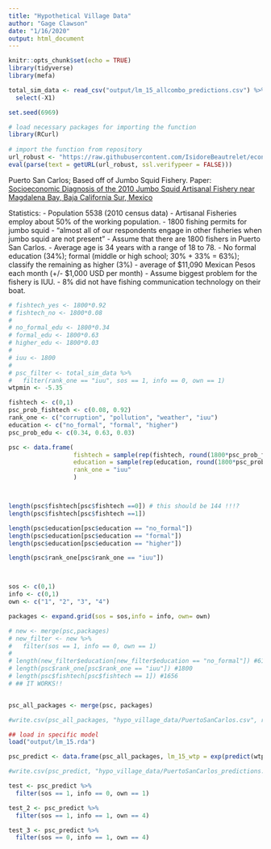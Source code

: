 ```yaml
---
title: "Hypothetical Village Data"
author: "Gage Clawson"
date: "1/16/2020"
output: html_document
---
```


```r
knitr::opts_chunk$set(echo = TRUE)
library(tidyverse)
library(mefa)

total_sim_data <- read_csv("output/lm_15_allcombo_predictions.csv") %>%
  select(-X1)

set.seed(6969)

```

```r
# load necessary packages for importing the function
library(RCurl)
 
# import the function from repository
url_robust <- "https://raw.githubusercontent.com/IsidoreBeautrelet/economictheoryblog/master/robust_summary.R"
eval(parse(text = getURL(url_robust, ssl.verifypeer = FALSE)))
```

Puerto San Carlos; Based off of Jumbo Squid Fishery.
Paper: [Socioeconomic Diagnosis of the 2010 Jumbo Squid Artisanal Fishery near Magdalena Bay, Baja California Sur, Mexico](http://www.scielo.org.mx/scielo.php?script=sci_arttext&pid=S0188-88972014000100002)

Statistics: 
 - Population 5538 (2010 census data)
 - Artisanal Fisheries employ about 50% of the working population. 
 - 1800 fishing permits for jumbo squid 
   - "almost all of our respondents engage in other fisheries when jumbo squid are not present"
   - Assume that there are 1800 fishers in Puerto San Carlos. 
 - Average age is 34 years with a range of 18 to 78. 
 - No formal education (34%); formal (middle or high school; 30% + 33% = 63%); classify the remaining as higher (3%)
 - average of $11,090 Mexican Pesos each month (+/- $1,000 USD per month)
 - Assume biggest problem for the fishery is IUU. 
 - 8% did not have fishing communication technology on their boat. 

```r

# fishtech_yes <- 1800*0.92
# fishtech_no <- 1800*0.08
# 
# no_formal_edu <- 1800*0.34
# formal_edu <- 1800*0.63
# higher_edu <- 1800*0.03
# 
# iuu <- 1800
# 
# psc_filter <- total_sim_data %>%
#   filter(rank_one == "iuu", sos == 1, info == 0, own == 1)
wtpmin <- -5.35

fishtech <- c(0,1)
psc_prob_fishtech <- c(0.08, 0.92)
rank_one <- c("corruption", "pollution", "weather", "iuu")
education <- c("no_formal", "formal", "higher")
psc_prob_edu <- c(0.34, 0.63, 0.03)

psc <- data.frame(
                  fishtech = sample(rep(fishtech, round(1800*psc_prob_fishtech))),
                  education = sample(rep(education, round(1800*psc_prob_edu))),
                  rank_one = "iuu"
                  )



length(psc$fishtech[psc$fishtech ==0]) # this should be 144 !!!?
length(psc$fishtech[psc$fishtech ==1])

length(psc$education[psc$education == "no_formal"])
length(psc$education[psc$education == "formal"])
length(psc$education[psc$education == "higher"])

length(psc$rank_one[psc$rank_one == "iuu"])



sos <- c(0,1)
info <- c(0,1)
own <- c("1", "2", "3", "4")

packages <- expand.grid(sos = sos,info = info, own= own)

# new <- merge(psc,packages)
# new_filter <- new %>%
#   filter(sos == 1, info == 0, own == 1)
# 
# length(new_filter$education[new_filter$education == "no_formal"]) #612
# length(psc$rank_one[psc$rank_one == "iuu"]) #1800
# length(psc$fishtech[psc$fishtech == 1]) #1656
# ## IT WORKS!! 


psc_all_packages <- merge(psc, packages)

#write.csv(psc_all_packages, "hypo_village_data/PuertoSanCarlos.csv", row.names = FALSE)

## load in specific model 
load("output/lm_15.rda")

psc_predict <- data.frame(psc_all_packages, lm_15_wtp = exp(predict(wtp_lm_15, newdata = psc_all_packages)) - 1 + wtpmin) ## if you want to add predictions from another model, just tack it onto the end. Now we can filter for a technology and make graphs based off of that. 

#write.csv(psc_predict, "hypo_village_data/PuertoSanCarlos_predictions.csv", row.names = FALSE)

test <- psc_predict %>%
  filter(sos == 1, info == 0, own == 1)

test_2 <- psc_predict %>%
  filter(sos == 1, info == 1, own == 4)

test_3 <- psc_predict %>%
  filter(sos == 0, info == 1, own == 4)
```

